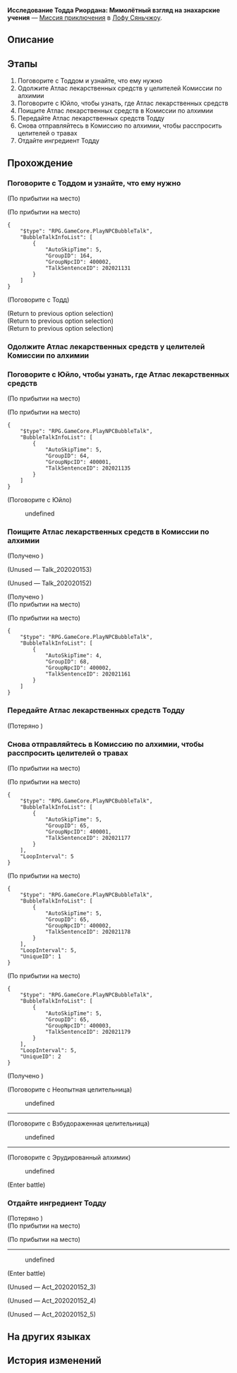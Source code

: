 {{Дополнить|Диалоги.}}
{{Миссия Инфобокс
|id              = 2020201
|Название        = 
|Изображение     = Миссия Освоения Исследование Тодда Риордана Мимолётный взгляд на знахарские учения.png
|Тип             = Миссия приключения
|События         = 
|Глава           = 
|Условия         = Завершена [[Миссия Освоения]] ''[[Отважный дракон в безбрежном океане]]''
|Персонажи       = Взбудораженная целительница; Неопытная целительница; Первопроходец; Тодд; Эрудированный алхимик; Юйло
|СтартЛокация    = [[Лофу Сяньчжоу]] — [[Центральная гавань Приюта звёздных яликов]]
|Локации         = Центральная гавань Приюта звёздных яликов
|Предыдущая      = 
|Следующая       = 
|Награды         = Опыт Освоения*150; Звёздный нефрит*40; Путеводитель путешественника*4; Утраченный кристалл*4; Strale*25; Report: A Rare Plant Specimen*1 { text = Отчёт: Образец редкого вида растений }; Кредиты*40 000
}}
'''Исследование Тодда Риордана: Мимолётный взгляд на знахарские учения''' — [[Миссия приключения]] в [[Лофу Сяньчжоу]].

==Описание==
{{Описание|Похоже, учёный Тодд Риордан из Гильдии эрудитов столкнулся с проблемой в ходе исследования. Он высоко вас ценит и просит помочь найти медицинские книги. Из одной книги он узнаёт о существовании растения под названием священная золотистая веточка. Вскоре ему удаётся заполучить веточку с вашей же помощью.}}

==Этапы==
# Поговорите с Тоддом и узнайте, что ему нужно
# Одолжите Атлас лекарственных средств у целителей Комиссии по алхимии
# Поговорите с Юйло, чтобы узнать, где Атлас лекарственных средств
# Поищите Атлас лекарственных средств в Комиссии по алхимии
# Передайте Атлас лекарственных средств Тодду
# Снова отправляйтесь в Комиссию по алхимии, чтобы расспросить целителей о травах
# Отдайте ингредиент Тодду

==Прохождение==
{{Дополнить}}


===Поговорите с Тоддом и узнайте, что ему нужно===
{{Описание миссии|локация=Центральная гавань Приюта звёздных яликов|Учёный Гильдии эрудитов Тодд Риордан, похоже, столкнулся с проблемой. Он относится к вам с большим уважением и поэтому попросил помочь с поиском Атласа. И это не «быть на побегушках», это «наука».}}
{{Диалог Начало}}
;(По прибытии на место)

;(По прибытии на место)
<pre>{
	"$type": "RPG.GameCore.PlayNPCBubbleTalk",
	"BubbleTalkInfoList": [
		{
			"AutoSkipTime": 5,
			"GroupID": 164,
			"GroupNpcID": 400002,
			"TalkSentenceID": 202021131
		}
	]
}</pre>

;(Поговорите с Тодд)
<!--Unknown TalkSentence: 502114101-->
;(Return to previous option selection)
;(Return to previous option selection)
;(Return to previous option selection)
{{Диалог Конец}}

===Одолжите Атлас лекарственных средств у целителей Комиссии по алхимии===
{{Описание миссии|локация=Комиссия по алхимии|Тодд намеревается получить у Комиссии по алхимии Атлас лекарственных средств. Для учёного не зазорно стремиться к знаниям, но, к сожалению, за книгой придётся идти вам.}}
{{Диалог Начало}}

{{Диалог Конец}}

===Поговорите с Юйло, чтобы узнать, где Атлас лекарственных средств===
{{Описание миссии|локация=Комиссия по алхимии|Брать без спросу - это воровство. Поскольку речь идёт о медицинском справочнике, необходимо получить разрешение от нынешнего главного алхимика Комиссии по алхимии. Но согласится ли новоиспечённый главный алхимик Юйло? Что ж, вам предстоит это выяснить.}}
{{Диалог Начало}}
;(По прибытии на место)

;(По прибытии на место)
<pre>{
	"$type": "RPG.GameCore.PlayNPCBubbleTalk",
	"BubbleTalkInfoList": [
		{
			"AutoSkipTime": 5,
			"GroupID": 64,
			"GroupNpcID": 400001,
			"TalkSentenceID": 202021135
		}
	]
}</pre>

;(Поговорите с Юйло)
<!--Unknown TalkSentence: 202021136-->
:{{Диалог|Стрелка}} undefined
<!--Unknown TalkSentence: 202021058-->
<!--Unknown TalkSentence: 202021059-->
<!--Unknown TalkSentence: 202021061-->
{{Диалог Конец}}

===Поищите Атлас лекарственных средств в Комиссии по алхимии===
{{Описание миссии|локация=Комиссия по алхимии|После хаоса в Комиссии по алхимии все заявки требуют пересмотра. Хотя Юйло отказала вам, вы узнали, что Атласа лекарственных средств нет на книжной полке. Может быть, вам стоит рискнуть и осмотреться?}}
{{Диалог Начало}}


;(Получено {{Item|Атлас лекарственных средств|20|x=1|text=Атлас лекарственных средств}})

;(Unused &mdash; Talk_202020153)
<!--Unknown TalkSentence: 202021157-->
:<!--Unknown TalkSentence: 202021158-->

;(Unused &mdash; Talk_202020152)
<!--Unknown TalkSentence: 202021154-->
:<!--Unknown TalkSentence: 202021155-->
:<!--Unknown TalkSentence: 202021156-->

;(Получено {{Item|Атлас лекарственных средств|20|x=1|text=Атлас лекарственных средств}})
;(По прибытии на место)

;(По прибытии на место)
<pre>{
	"$type": "RPG.GameCore.PlayNPCBubbleTalk",
	"BubbleTalkInfoList": [
		{
			"AutoSkipTime": 4,
			"GroupID": 68,
			"GroupNpcID": 400002,
			"TalkSentenceID": 202021161
		}
	]
}</pre>
{{Диалог Конец}}

===Передайте Атлас лекарственных средств Тодду===
{{Описание миссии|локация=Центральная гавань Приюта звёздных яликов|В разгар конфликта медицинские книги оказались разбросаны повсюду. С большим трудом, но всё-таки вам удаётся собрать весь Атлас лекарственных средств, который нужен Тодду. Скорее отнесите ему книги.}}
{{Диалог Начало}}

;(Потеряно {{Item|Атлас лекарственных средств|20|x=2|text=Атлас лекарственных средств}})
{{Диалог Конец}}

===Снова отправляйтесь в Комиссию по алхимии, чтобы расспросить целителей о травах===
{{Описание миссии|локация=Комиссия по алхимии|Вот так неожиданность - Тодд и правда кое-что знает о рецептах Комиссии по алхимии. Получив Атлас, он обнаруживает лекарственную траву под названием «священная золотистая веточка», с которой он был не знаком... Прогресс его исследований застопорился, поэтому он попросил вас обратиться к целителям Комиссии по алхимии, чтобы узнать об этом.}}
{{Диалог Начало}}
;(По прибытии на место)

;(По прибытии на место)
<pre>{
	"$type": "RPG.GameCore.PlayNPCBubbleTalk",
	"BubbleTalkInfoList": [
		{
			"AutoSkipTime": 5,
			"GroupID": 65,
			"GroupNpcID": 400001,
			"TalkSentenceID": 202021177
		}
	],
	"LoopInterval": 5
}</pre>

;(По прибытии на место)
<pre>{
	"$type": "RPG.GameCore.PlayNPCBubbleTalk",
	"BubbleTalkInfoList": [
		{
			"AutoSkipTime": 5,
			"GroupID": 65,
			"GroupNpcID": 400002,
			"TalkSentenceID": 202021178
		}
	],
	"LoopInterval": 5,
	"UniqueID": 1
}</pre>

;(По прибытии на место)
<pre>{
	"$type": "RPG.GameCore.PlayNPCBubbleTalk",
	"BubbleTalkInfoList": [
		{
			"AutoSkipTime": 5,
			"GroupID": 65,
			"GroupNpcID": 400003,
			"TalkSentenceID": 202021179
		}
	],
	"LoopInterval": 5,
	"UniqueID": 2
}</pre>
;(Получено {{Item|Жуткая ветка|20|x=1|text=Жуткая ветка}})

;(Поговорите с Неопытная целительница)
<!--Unknown TalkSentence: 202021103-->
:{{Диалог|Стрелка}} undefined
<!--Unknown TalkSentence: 202021105-->
<!--Unknown TalkSentence: 202021106-->
----

;(Поговорите с Взбудораженная целительница)
<!--Unknown TalkSentence: 202021107-->
:{{Диалог|Стрелка}} undefined
<!--Unknown TalkSentence: 202021109-->
<!--Unknown TalkSentence: 202021110-->
----

;(Поговорите с Эрудированный алхимик)
<!--Unknown TalkSentence: 202021111-->
:{{Диалог|Стрелка}} undefined
<!--Unknown TalkSentence: 202021113-->
<!--Unknown TalkSentence: 202021114-->
;(Enter battle)
::{{tx|Enemy list missing}}
{{Диалог Конец}}

===Отдайте ингредиент Тодду===
{{Описание миссии|локация=Центральная гавань Приюта звёздных яликов|Священная золотистая веточка оказалась вот такой вот штуковиной. А она точно целебная? Возможно, тут кроется тайна знахарского мастерства Комиссии по алхимии... Получить лекарственную траву было ох как непросто, но вы справились. Скорее отнесите её Тодду.}}
{{Диалог Начало}}

;(Потеряно {{Item|Жуткая ветка|20|x=1|text=Жуткая ветка}})
;(По прибытии на место)

;(По прибытии на место)
----
<!--Unknown TalkSentence: 202021117-->
:{{Диалог|Стрелка}} undefined
;(Enter battle)
::{{tx|Enemy list missing}}

;(Unused &mdash; Act_202020152_3)
<!--Unknown TalkSentence: 202021154-->
:<!--Unknown TalkSentence: 202021155-->
:<!--Unknown TalkSentence: 202021156-->

;(Unused &mdash; Act_202020152_4)
<!--Unknown TalkSentence: 202021154-->
:<!--Unknown TalkSentence: 202021155-->
:<!--Unknown TalkSentence: 202021156-->

;(Unused &mdash; Act_202020152_5)
<!--Unknown TalkSentence: 202021154-->
:<!--Unknown TalkSentence: 202021155-->
:<!--Unknown TalkSentence: 202021156-->
{{Диалог Конец}}

==На других языках==
{{На других языках
|en   = Todd Riordan's Academic Research: Glimpsing the Verdant Apothecary's Pouch
|zhs  = 陶德•雷奥登的学术研究：晚窥青囊
|zht  = 陶德•雷奧登的學術研究：晚窺青囊
|ja   = トッド・ライオットの学術研究：青嚢観察
|ko   = 토드•리오단의 학술 연구: 새내기 약사의 주머니 엿보기
|es   = Investigación académica de Todd Riordan: un vistazo a la bolsa del boticario
|fr   = Les recherches de Todd&nbsp;Riordan&nbsp;: La pochette verdoyante de l'apothicaire
|ru   = Исследование Тодда Риордана: Мимолётный взгляд на знахарские учения
|th   = งานวิจัยของ Todd Riordan: สอดส่องกระเป๋ายา
|vi   = Nghiên cứu học thuật của Todd Riordan: Thoáng Nhìn Y Thư
|de   = Todd Riordans akademische Forschung: Einblick in den grünen Apothekersack
|id   = Penelitian Akademis Todd Riordan: Sekilas tentang Praktik Medis
|pt   = Pesquisa Acadêmica de Todd Riordan: Vislumbrando a Bolsa da Botica Verdejante
}}

==История изменений==
{{История изменений|2.7}}
